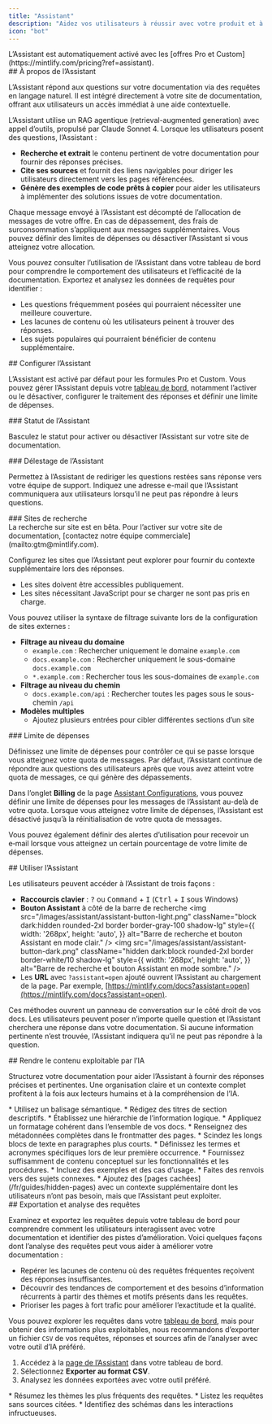 ```yaml
---
title: "Assistant"
description: "Aidez vos utilisateurs à réussir avec votre produit et à trouver des réponses plus rapidement"
icon: "bot"
---
```


<Info>
  L’Assistant est automatiquement activé avec les [offres Pro et Custom](https://mintlify.com/pricing?ref=assistant).
</Info>

<div id="about-the-assistant">
  ## À propos de l’Assistant
</div>

L’Assistant répond aux questions sur votre documentation via des requêtes en langage naturel. Il est intégré directement à votre site de documentation, offrant aux utilisateurs un accès immédiat à une aide contextuelle.

L’Assistant utilise un RAG agentique (retrieval-augmented generation) avec appel d’outils, propulsé par Claude Sonnet 4. Lorsque les utilisateurs posent des questions, l’Assistant :

* **Recherche et extrait** le contenu pertinent de votre documentation pour fournir des réponses précises.
* **Cite ses sources** et fournit des liens navigables pour diriger les utilisateurs directement vers les pages référencées.
* **Génère des exemples de code prêts à copier** pour aider les utilisateurs à implémenter des solutions issues de votre documentation.

Chaque message envoyé à l’Assistant est décompté de l’allocation de messages de votre offre. En cas de dépassement, des frais de surconsommation s’appliquent aux messages supplémentaires. Vous pouvez définir des limites de dépenses ou désactiver l’Assistant si vous atteignez votre allocation.

Vous pouvez consulter l’utilisation de l’Assistant dans votre tableau de bord pour comprendre le comportement des utilisateurs et l’efficacité de la documentation. Exportez et analysez les données de requêtes pour identifier :

* Les questions fréquemment posées qui pourraient nécessiter une meilleure couverture.
* Les lacunes de contenu où les utilisateurs peinent à trouver des réponses.
* Les sujets populaires qui pourraient bénéficier de contenu supplémentaire.

<div id="configuring-the-assistant">
  ## Configurer l’Assistant
</div>

L’Assistant est activé par défaut pour les formules Pro et Custom. Vous pouvez gérer l’Assistant depuis votre [tableau de bord](https://dashboard.mintlify.com/products/assistant/settings), notamment l’activer ou le désactiver, configurer le traitement des réponses et définir une limite de dépenses.

<div id="assistant-status">
  ### Statut de l’Assistant
</div>

Basculez le statut pour activer ou désactiver l’Assistant sur votre site de documentation.

<div id="assistant-deflection">
  ### Délestage de l’Assistant
</div>

Permettez à l’Assistant de rediriger les questions restées sans réponse vers votre équipe de support. Indiquez une adresse e-mail que l’Assistant communiquera aux utilisateurs lorsqu’il ne peut pas répondre à leurs questions.

<div id="search-sites">
  ### Sites de recherche
</div>

<Note>
  La recherche sur site est en bêta. Pour l’activer sur votre site de documentation, [contactez notre équipe commerciale](mailto:gtm@mintlify.com).
</Note>

Configurez les sites que l’Assistant peut explorer pour fournir du contexte supplémentaire lors des réponses.

* Les sites doivent être accessibles publiquement.
* Les sites nécessitant JavaScript pour se charger ne sont pas pris en charge.

Vous pouvez utiliser la syntaxe de filtrage suivante lors de la configuration de sites externes :

* **Filtrage au niveau du domaine**
  * `example.com` : Rechercher uniquement le domaine `example.com`
  * `docs.example.com` : Rechercher uniquement le sous-domaine `docs.example.com`
  * `*.example.com` : Rechercher tous les sous-domaines de `example.com`
* **Filtrage au niveau du chemin**
  * `docs.example.com/api` : Rechercher toutes les pages sous le sous-chemin `/api`
* **Modèles multiples**
  * Ajoutez plusieurs entrées pour cibler différentes sections d’un site

<div id="spend-limit">
  ### Limite de dépenses
</div>

Définissez une limite de dépenses pour contrôler ce qui se passe lorsque vous atteignez votre quota de messages. Par défaut, l’Assistant continue de répondre aux questions des utilisateurs après que vous avez atteint votre quota de messages, ce qui génère des dépassements.

Dans l’onglet **Billing** de la page [Assistant Configurations](https://dashboard.mintlify.com/products/assistant/settings), vous pouvez définir une limite de dépenses pour les messages de l’Assistant au-delà de votre quota. Lorsque vous atteignez votre limite de dépenses, l’Assistant est désactivé jusqu’à la réinitialisation de votre quota de messages.

Vous pouvez également définir des alertes d’utilisation pour recevoir un e‑mail lorsque vous atteignez un certain pourcentage de votre limite de dépenses.

<div id="using-the-assistant">
  ## Utiliser l’Assistant
</div>

Les utilisateurs peuvent accéder à l’Assistant de trois façons :

* **Raccourcis clavier** : <kbd>?</kbd> ou <kbd>Command</kbd> + <kbd>I</kbd> (<kbd>Ctrl</kbd> + <kbd>I</kbd> sous Windows)
* **Bouton Assistant** à côté de la barre de recherche
  <img
    src="/images/assistant/assistant-button-light.png"
    className="block dark:hidden rounded-2xl border border-gray-100 shadow-lg"
    style={{
    width: '268px',
    height: 'auto',
  }}
    alt="Barre de recherche et bouton Assistant en mode clair."
  />
  <img
    src="/images/assistant/assistant-button-dark.png"
    className="hidden dark:block rounded-2xl border border-white/10 shadow-lg"
    style={{
    width: '268px',
    height: 'auto',
  }}
    alt="Barre de recherche et bouton Assistant en mode sombre."
  />
* Les **URL** avec `?assistant=open` ajouté ouvrent l’Assistant au chargement de la page. Par exemple, [https://mintlify.com/docs?assistant=open](https://mintlify.com/docs?assistant=open).

Ces méthodes ouvrent un panneau de conversation sur le côté droit de vos docs. Les utilisateurs peuvent poser n’importe quelle question et l’Assistant cherchera une réponse dans votre documentation. Si aucune information pertinente n’est trouvée, l’Assistant indiquera qu’il ne peut pas répondre à la question.

<div id="making-content-ai-ingestible">
  ## Rendre le contenu exploitable par l’IA
</div>

Structurez votre documentation pour aider l’Assistant à fournir des réponses précises et pertinentes. Une organisation claire et un contexte complet profitent à la fois aux lecteurs humains et à la compréhension de l’IA.

<Card title="Structure et organisation">
  * Utilisez un balisage sémantique.
  * Rédigez des titres de section descriptifs.
  * Établissez une hiérarchie de l’information logique.
  * Appliquez un formatage cohérent dans l’ensemble de vos docs.
  * Renseignez des métadonnées complètes dans le frontmatter des pages.
  * Scindez les longs blocs de texte en paragraphes plus courts.
</Card>

<Card title="Contexte">
  * Définissez les termes et acronymes spécifiques lors de leur première occurrence.
  * Fournissez suffisamment de contenu conceptuel sur les fonctionnalités et les procédures.
  * Incluez des exemples et des cas d’usage.
  * Faites des renvois vers des sujets connexes.
  * Ajoutez des [pages cachées](/fr/guides/hidden-pages) avec un contexte supplémentaire dont les utilisateurs n’ont pas besoin, mais que l’Assistant peut exploiter.
</Card>

<div id="exporting-and-analyzing-queries">
  ## Exportation et analyse des requêtes
</div>

Examinez et exportez les requêtes depuis votre tableau de bord pour comprendre comment les utilisateurs interagissent avec votre documentation et identifier des pistes d’amélioration. Voici quelques façons dont l’analyse des requêtes peut vous aider à améliorer votre documentation :

* Repérer les lacunes de contenu où des requêtes fréquentes reçoivent des réponses insuffisantes.
* Découvrir des tendances de comportement et des besoins d’information récurrents à partir des thèmes et motifs présents dans les requêtes.
* Prioriser les pages à fort trafic pour améliorer l’exactitude et la qualité.

Vous pouvez explorer les requêtes dans votre [tableau de bord](https://dashboard.mintlify.com/products/assistant), mais pour obtenir des informations plus exploitables, nous recommandons d’exporter un fichier `CSV` de vos requêtes, réponses et sources afin de l’analyser avec votre outil d’IA préféré.

1. Accédez à la [page de l’Assistant](https://dashboard.mintlify.com/products/assistant) dans votre tableau de bord.
2. Sélectionnez **Exporter au format CSV**.
3. Analysez les données exportées avec votre outil préféré.

<Card title="Exemples d’invites d’analyse">
  * Résumez les thèmes les plus fréquents des requêtes.
  * Listez les requêtes sans sources citées.
  * Identifiez des schémas dans les interactions infructueuses.
</Card>